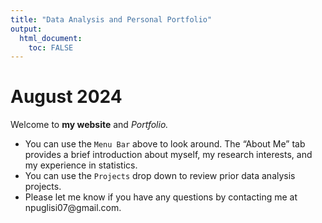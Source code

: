 ```yaml
---
title: "Data Analysis and Personal Portfolio"
output: 
  html_document:
    toc: FALSE
---
```


# August 2024

Welcome to **my website** and *Portfolio.*

-   You can use the `Menu Bar` above to look around. The "About Me" tab provides a brief introduction about myself, my research interests, and my experience in statistics.
-   You can use the `Projects` drop down to review prior data analysis projects.
-   Please let me know if you have any questions by contacting me at npuglisi07\@gmail.com.

